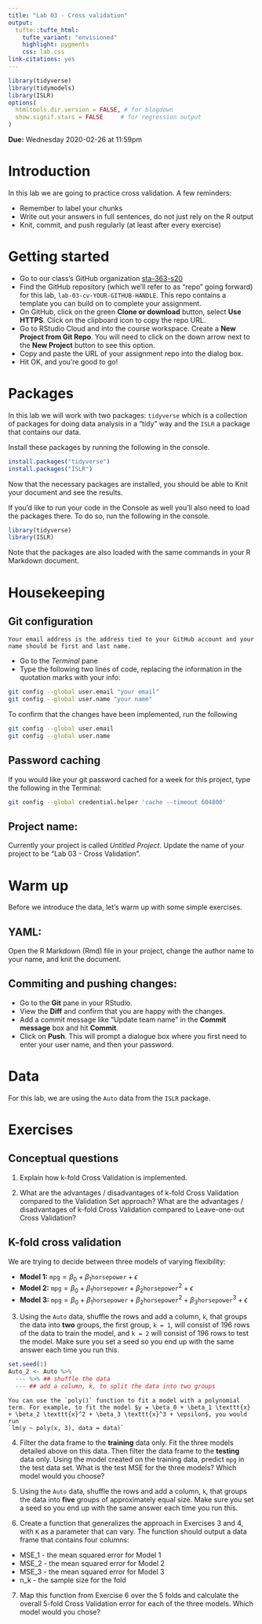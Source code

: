 ```yaml
---
title: "Lab 03 - Cross validation"
output: 
  tufte::tufte_html:
    tufte_variant: "envisioned"
    highlight: pygments
    css: lab.css
link-citations: yes
---
```


```r
library(tidyverse)
library(tidymodels)
library(ISLR)
options(
  htmltools.dir.version = FALSE, # for blogdown
  show.signif.stars = FALSE     # for regression output
)
```

**Due:** Wednesday 2020-02-26 at 11:59pm

# Introduction

In this lab we are going to practice cross validation. A few reminders:

* Remember to label your chunks
* Write out your answers in full sentences, do not just rely on the R output
* Knit, commit, and push regularly (at least after every exercise)

# Getting started

- Go to our class's GitHub organization [sta-363-s20](https://github.com/sta-363-s20)
- Find the GitHub repository (which we'll refer to as "repo" going forward) for this lab, `lab-03-cv-YOUR-GITHUB-HANDLE`. This repo contains a template you can build on to complete your assignment.
- On GitHub, click on the green **Clone or download** button, select **Use HTTPS**. Click on the clipboard icon to copy the repo URL.
- Go to RStudio Cloud and into the course workspace. Create a **New Project from Git Repo**. You will need to click on the down arrow next to the **New Project** button to see this option.
- Copy and paste the URL of your assignment repo into the dialog box.
- Hit OK, and you're good to go!

# Packages

In this lab we will work with two packages: `tidyverse` which is a collection of packages for doing data analysis in a "tidy" way and the `ISLR` a package that contains our data.

Install these packages by running the following in the console.

```r
install.packages("tidyverse")
install.packages("ISLR")
```

Now that the necessary packages are installed, you should be able to Knit your document and see the results.

If you'd like to run your code in the Console as well you'll also need to load the packages there. To do so, run the following in the console. 

```r
library(tidyverse) 
library(ISLR)
```

Note that the packages are also loaded with the same commands in your R Markdown document.

# Housekeeping

## Git configuration

```marginfigure
Your email address is the address tied to your GitHub account and your name should be first and last name.
```

- Go to the *Terminal* pane
- Type the following two lines of code, replacing the information in the quotation marks with your info:

```bash
git config --global user.email "your email"
git config --global user.name "your name"
```

To confirm that the changes have been implemented, run the following

```bash
git config --global user.email
git config --global user.name
```

## Password caching

If you would like your git password cached for a week for this project, type the following in the Terminal:

```bash
git config --global credential.helper 'cache --timeout 604800'
```

## Project name: 

Currently your project is called *Untitled Project*. Update the name of your project to be "Lab 03 - Cross Validation".

# Warm up

Before we introduce the data, let's warm up with some simple exercises.

## YAML: 

Open the R Markdown (Rmd) file in your project, change the author name to your name, and knit the document.

## Commiting and pushing changes:

- Go to the **Git** pane in your RStudio. 
- View the **Diff** and confirm that you are happy with the changes.
- Add a commit message like "Update team name" in the **Commit message** box and hit **Commit**.
- Click on **Push**. This will prompt a dialogue box where you first need to enter your user name, and then your password.

# Data

For this lab, we are using the `Auto` data from the `ISLR` package.


# Exercises

## Conceptual questions

1. Explain how k-fold Cross Validation is implemented.

2. What are the advantages / disadvantages of k-fold Cross Validation compared to the Validation Set approach? What are the advantages / disadvantages of k-fold Cross Validation compared to Leave-one-out Cross Validation?

## K-fold cross validation

We are trying to decide between three models of varying flexibility:

* **Model 1:** $\texttt{mpg} = \beta_0 + \beta_1 \texttt{horsepower} + \epsilon$
* **Model 2:** $\texttt{mpg} = \beta_0 + \beta_1 \texttt{horsepower} + \beta_2 \texttt{horsepower}^2 + \epsilon$
* **Model 3:** $\texttt{mpg} = \beta_0 + \beta_1 \texttt{horsepower} + \beta_2 \texttt{horsepower}^2 + \beta_3 \texttt{horsepower}^3 + \epsilon$

3. Using the `Auto` data, shuffle the rows and add a column, `k`, that groups the data into **two** groups, the first group, `k = 1`,  will consist of 196 rows of the data to train the model, and `k = 2` will consist of 196 rows to test the model. Make sure you set a seed so you end up with the same answer each time you run this.

```r
set.seed(1)
Auto_2 <- Auto %>%
  --- %>% ## shuffle the data 
  --- ## add a column, k, to split the data into two groups
```


```marginfigure
You can use the `poly()` function to fit a model with a polynomial term. For example, to fit the model $y = \beta_0 + \beta_1 \texttt{x} + \beta_2 \texttt{x}^2 + \beta_3 \texttt{x}^3 + \epsilon$, you would run
`lm(y ~ poly(x, 3), data = data)`
```

4. Filter the data frame to the **training** data only. Fit the three models detailed above on this data. Then filter the data frame to the **testing** data only. Using the model created on the training data, predict `mpg` in the test data set. What is the test MSE for the three models? Which model would you choose?


5. Using the `Auto` data, shuffle the rows and add a column, `k`, that groups the data into **five** groups of approximately equal size. Make sure you set a seed so you end up with the same answer each time you run this.


6. Create a function that generalizes the approach in Exercises 3 and 4, with `K` as a parameter that can vary. The function should output a data frame that contains four columns: 

* MSE_1 - the mean squared error for Model 1
* MSE_2 - the mean squared error for Model 2
* MSE_3 - the mean squared error for Model 3
* n_k - the sample size for the fold

7. Map this function from Exercise 6 over the 5 folds and calculate the overall 5-fold Cross Validation error for each of the three models. Which model would you chose?
